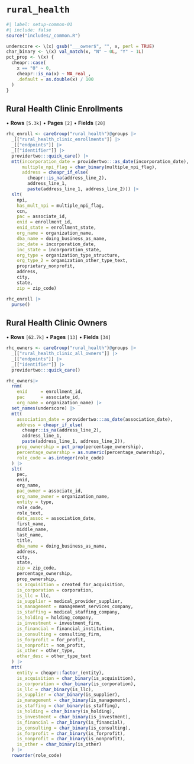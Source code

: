 # `rural_health` {#sec-rhc}

```r
#| label: setup-common-01
#| include: false
source("includes/_common.R")
```

```r
underscore <- \(x) gsub("___owner$", "", x, perl = TRUE)
char_binary <- \(x) val_match(x, "N" ~ 0L, "Y" ~ 1L)
pct_prop <- \(x) {
  cheapr::case(
    x == "0" ~ 0,
    cheapr::is_na(x) ~ NA_real_,
    .default = as.double(x) / 100
  )
}
```

## Rural Health Clinic Enrollments

• __Rows__ `[5.3k]`
• __Pages__ `[2]`
• __Fields__ `[20]`

```r
rhc_enroll <- careGroup("rural_health")@groups |>
  _[["rural_health_clinic_enrollments"]] |>
  _[["endpoints"]] |>
  _[["identifier"]] |>
  providertwo:::quick_care() |>
  mtt(incorporation_date = providertwo:::as_date(incorporation_date),
      multiple_npi_flag = char_binary(multiple_npi_flag),
      address = cheapr_if_else(
        cheapr::is_na(address_line_2), 
        address_line_1, 
        paste(address_line_1, address_line_2))) |>
  slt(
    npi,
    has_mult_npi = multiple_npi_flag,
    ccn,
    pac = associate_id,
    enid = enrollment_id,
    enid_state = enrollment_state,
    org_name = organization_name,
    dba_name = doing_business_as_name,
    inc_date = incorporation_date,
    inc_state = incorporation_state,
    org_type = organization_type_structure,
    org_type_2 = organization_other_type_text,
    proprietary_nonprofit,
    address,
    city,
    state,
    zip = zip_code)

rhc_enroll |> 
  purse()
```

## Rural Health Clinic Owners

• __Rows__ `[62.7k]`
• __Pages__ `[13]`
• __Fields__ `[34]`

```r
rhc_owners <- careGroup("rural_health")@groups |> 
  _[["rural_health_clinic_all_owners"]] |> 
  _[["endpoints"]] |> 
  _[["identifier"]] |> 
  providertwo:::quick_care()

rhc_owners|>
  rnm(
    enid     = enrollment_id,
    pac      = associate_id, 
    org_name = organization_name) |>
  set_names(underscore) |> 
  mtt(
    association_date = providertwo:::as_date(association_date),
    address = cheapr_if_else(
      cheapr::is_na(address_line_2), 
      address_line_1, 
      paste(address_line_1, address_line_2)),
    prop_ownership = pct_prop(percentage_ownership),
    percentage_ownership = as.numeric(percentage_ownership),
    role_code = as.integer(role_code)
  ) |>
  slt(
    pac,
    enid,
    org_name,
    pac_owner = associate_id, 
    org_name_owner = organization_name,
    entity = type,
    role_code,
    role_text,
    date_assoc = association_date,
    first_name,
    middle_name,
    last_name,
    title,
    dba_name = doing_business_as_name,
    address,
    city,
    state,
    zip = zip_code,
    percentage_ownership,
    prop_ownership,
    is_acquisition = created_for_acquisition,
    is_corporation = corporation,
    is_llc = llc,
    is_supplier = medical_provider_supplier,
    is_management = management_services_company,
    is_staffing = medical_staffing_company,
    is_holding = holding_company,
    is_investment = investment_firm,
    is_financial = financial_institution,
    is_consulting = consulting_firm,
    is_forprofit = for_profit,
    is_nonprofit = non_profit,
    is_other = other_type,
    other_desc = other_type_text
  ) |> 
  mtt(
    entity = cheapr::factor_(entity),
    is_acquisition = char_binary(is_acquisition),
    is_corporation = char_binary(is_corporation),
    is_llc = char_binary(is_llc),
    is_supplier = char_binary(is_supplier),
    is_management = char_binary(is_management),
    is_staffing = char_binary(is_staffing),
    is_holding = char_binary(is_holding),
    is_investment = char_binary(is_investment),
    is_financial = char_binary(is_financial),
    is_consulting = char_binary(is_consulting),
    is_forprofit = char_binary(is_forprofit),
    is_nonprofit = char_binary(is_nonprofit),
    is_other = char_binary(is_other)
  ) |> 
  roworder(role_code)
```
